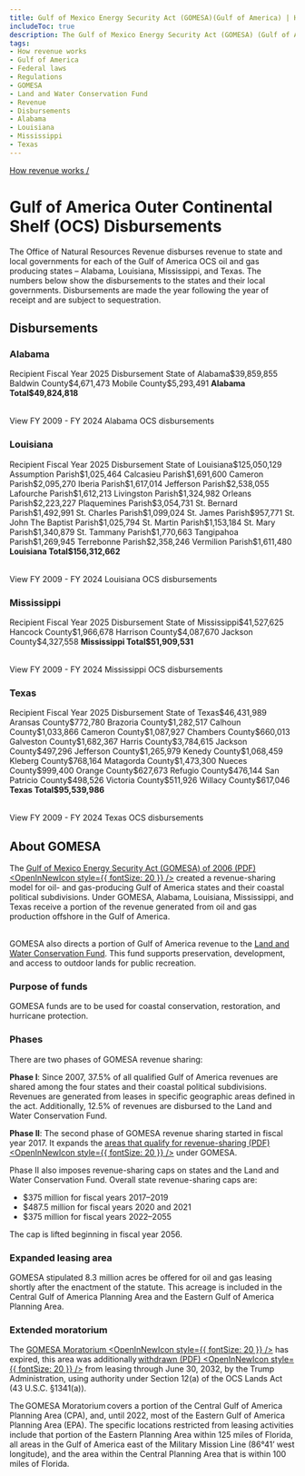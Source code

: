 ```yaml
---
title: Gulf of Mexico Energy Security Act (GOMESA)(Gulf of America) | How revenue works
includeToc: true
description: The Gulf of Mexico Energy Security Act (GOMESA) (Gulf of America) of 2006 created a revenue-sharing model for oil- and gas-producing Gulf of America states. Under GOMESA, Alabama, Louisiana, Mississippi, and Texas receive a portion of the revenue from oil and gas produced in the Gulf. GOMESA also directs a portion of revenue to the Land and Water Conservation Fund.
tags:
- How revenue works
- Gulf of America
- Federal laws
- Regulations
- GOMESA
- Land and Water Conservation Fund
- Revenue
- Disbursements
- Alabama
- Louisiana
- Mississippi
- Texas
---
```


[How revenue works /](/how-revenue-works/)


# Gulf of America Outer Continental Shelf (OCS) Disbursements

The Office of Natural Resources Revenue disburses revenue to state and local governments for each of the Gulf of America OCS oil and gas producing states – Alabama, Louisiana, Mississippi, and Texas. The numbers below show the disbursements to the states and their local governments. Disbursements are made the year following the year of receipt and are subject to sequestration.

## Disbursements
### Alabama
<Table>
    <TableHead>
    <TableRow>
        <TableCell>Recipient</TableCell>
        <TableCell>Fiscal Year 2025 Disbursement</TableCell>
    </TableRow>
    </TableHead>
    <TableBody>
        <TableRow><TableCell>State of Alabama</TableCell><TableCell>$39,859,855</TableCell></TableRow>
        <TableRow><TableCell>Baldwin County</TableCell><TableCell>$4,671,473</TableCell></TableRow>
        <TableRow><TableCell>Mobile County</TableCell><TableCell>$5,293,491</TableCell></TableRow>
        <TableRow><TableCell><b>Alabama Total</b></TableCell><TableCell><b>$49,824,818</b></TableCell></TableRow>
        </TableBody>
</Table>
 <Link href='/query-data/?dataType=Disbursements&period=Fiscal%20Year&fiscalYear=2009%2C2010%2C2011%2C2012%2C2013%2C2014%2C2015%2C2016%2C2017%2C2018%2C2019%2C2020%2C2021%2C2022%2C2023&groupBy=localRecipient&usStateName=Alabama&source=GOMESA%20offshore' linkType='FilterTable'>View FY 2009 - FY 2024 Alabama OCS disbursements</Link>

### Louisiana
<Table>
    <TableHead>
    <TableRow>
        <TableCell>Recipient</TableCell>
        <TableCell>Fiscal Year 2025 Disbursement</TableCell>
    </TableRow>
    </TableHead>
    <TableBody>
          <TableRow><TableCell>State of Louisiana</TableCell><TableCell>$125,050,129</TableCell></TableRow>
          <TableRow><TableCell>Assumption Parish</TableCell><TableCell>$1,025,464 </TableCell></TableRow>
          <TableRow><TableCell>Calcasieu Parish</TableCell><TableCell>$1,691,600</TableCell></TableRow>
          <TableRow><TableCell>Cameron Parish</TableCell><TableCell>$2,095,270</TableCell></TableRow>
          <TableRow><TableCell>Iberia Parish</TableCell><TableCell>$1,617,014</TableCell></TableRow>
          <TableRow><TableCell>Jefferson Parish</TableCell><TableCell>$2,538,055</TableCell></TableRow>
          <TableRow><TableCell>Lafourche Parish</TableCell><TableCell>$1,612,213</TableCell></TableRow>
          <TableRow><TableCell>Livingston Parish</TableCell><TableCell>$1,324,982</TableCell></TableRow>
          <TableRow><TableCell>Orleans Parish</TableCell><TableCell>$2,223,227</TableCell></TableRow>
          <TableRow><TableCell>Plaquemines Parish</TableCell><TableCell>$3,054,731</TableCell></TableRow>
          <TableRow><TableCell>St. Bernard Parish</TableCell><TableCell>$1,492,991</TableCell></TableRow>
          <TableRow><TableCell>St. Charles Parish</TableCell><TableCell>$1,099,024</TableCell></TableRow>
          <TableRow><TableCell>St. James Parish</TableCell><TableCell>$957,771</TableCell></TableRow>
          <TableRow><TableCell>St. John The Baptist Parish</TableCell><TableCell>$1,025,794</TableCell></TableRow>
          <TableRow><TableCell>St. Martin Parish</TableCell><TableCell>$1,153,184</TableCell></TableRow>
          <TableRow><TableCell>St. Mary Parish</TableCell><TableCell>$1,340,879</TableCell></TableRow>
          <TableRow><TableCell>St. Tammany Parish</TableCell><TableCell>$1,770,663</TableCell></TableRow>
          <TableRow><TableCell>Tangipahoa Parish</TableCell><TableCell>$1,269,945</TableCell></TableRow>
          <TableRow><TableCell>Terrebonne Parish</TableCell><TableCell>$2,358,246</TableCell></TableRow>
          <TableRow><TableCell>Vermilion Parish</TableCell><TableCell>$1,611,480</TableCell></TableRow>
        <TableRow><TableCell><b>Louisiana Total</b></TableCell><TableCell><b>$156,312,662</b></TableCell></TableRow>
        </TableBody>
        </Table>
 <Link href='/query-data/?dataType=Disbursements&period=Fiscal%20Year&fiscalYear=2009%2C2010%2C2011%2C2012%2C2013%2C2014%2C2015%2C2016%2C2017%2C2018%2C2019%2C2020%2C2021%2C2022%2C2023&groupBy=localRecipient&usStateName=Louisiana&source=GOMESA%20offshore' linkType='FilterTable'>View FY 2009 - FY 2024 Louisiana OCS disbursements</Link>

### Mississippi
<Table>
    <TableHead>
    <TableRow>
        <TableCell>Recipient</TableCell>
        <TableCell>Fiscal Year 2025 Disbursement</TableCell>
    </TableRow>
    </TableHead>
    <TableBody>
    <TableRow><TableCell>State of Mississippi</TableCell><TableCell>$41,527,625</TableCell></TableRow>
    <TableRow><TableCell>Hancock County</TableCell><TableCell>$1,966,678</TableCell></TableRow>
    <TableRow><TableCell>Harrison County</TableCell><TableCell>$4,087,670</TableCell></TableRow>
    <TableRow><TableCell>Jackson County</TableCell><TableCell>$4,327,558</TableCell></TableRow>
    <TableRow><TableCell><b>Mississippi Total</b></TableCell><TableCell><b>$51,909,531</b></TableCell></TableRow>
    </TableBody>
    </Table>
 <Link href='/query-data/?dataType=Disbursements&period=Fiscal%20Year&fiscalYear=2009%2C2010%2C2011%2C2012%2C2013%2C2014%2C2015%2C2016%2C2017%2C2018%2C2019%2C2020%2C2021%2C2022%2C2023&groupBy=localRecipient&usStateName=Mississippi&source=GOMESA%20offshore' linkType='FilterTable'>View FY 2009 - FY 2024 Mississippi OCS disbursements</Link>

### Texas
<Table>
    <TableHead>
    <TableRow>
        <TableCell>Recipient</TableCell>
        <TableCell>Fiscal Year 2025 Disbursement</TableCell>
    </TableRow>
    </TableHead>
    <TableBody>
    <TableRow><TableCell>State of Texas</TableCell><TableCell>$46,431,989</TableCell></TableRow>
    <TableRow><TableCell>Aransas County</TableCell><TableCell>$772,780</TableCell></TableRow>
    <TableRow><TableCell>Brazoria County</TableCell><TableCell>$1,282,517</TableCell></TableRow>
    <TableRow><TableCell>Calhoun County</TableCell><TableCell>$1,033,866</TableCell></TableRow>
    <TableRow><TableCell>Cameron County</TableCell><TableCell>$1,087,927</TableCell></TableRow>
    <TableRow><TableCell>Chambers County</TableCell><TableCell>$660,013</TableCell></TableRow>
    <TableRow><TableCell>Galveston County</TableCell><TableCell>$1,682,367</TableCell></TableRow>
    <TableRow><TableCell>Harris County</TableCell><TableCell>$3,784,615</TableCell></TableRow>
    <TableRow><TableCell>Jackson County</TableCell><TableCell>$497,296</TableCell></TableRow>
    <TableRow><TableCell>Jefferson County</TableCell><TableCell>$1,265,979</TableCell></TableRow>
    <TableRow><TableCell>Kenedy County</TableCell><TableCell>$1,068,459</TableCell></TableRow>
    <TableRow><TableCell>Kleberg County</TableCell><TableCell>$768,164</TableCell></TableRow>
    <TableRow><TableCell>Matagorda County</TableCell><TableCell>$1,473,300</TableCell></TableRow>
    <TableRow><TableCell>Nueces County</TableCell><TableCell>$999,400</TableCell></TableRow>
    <TableRow><TableCell>Orange County</TableCell><TableCell>$627,673</TableCell></TableRow>
    <TableRow><TableCell>Refugio County</TableCell><TableCell>$476,144</TableCell></TableRow>
    <TableRow><TableCell>San Patricio County</TableCell><TableCell>$498,526</TableCell></TableRow>
    <TableRow><TableCell>Victoria County</TableCell><TableCell>$511,926</TableCell></TableRow>
    <TableRow><TableCell>Willacy County</TableCell><TableCell>$617,046</TableCell></TableRow>
    <TableRow><TableCell><b>Texas Total</b></TableCell><TableCell><b>$95,539,986</b></TableCell></TableRow>
        </TableBody>
</Table>
 <Link href='/query-data/?dataType=Disbursements&period=Fiscal%20Year&fiscalYear=2009%2C2010%2C2011%2C2012%2C2013%2C2014%2C2015%2C2016%2C2017%2C2018%2C2019%2C2020%2C2021%2C2022%2C2023&groupBy=localRecipient&usStateName=Texas&source=GOMESA%20offshore' linkType='FilterTable'>View FY 2009 - FY 2024 Texas OCS disbursements</Link>

## About GOMESA

The [Gulf of Mexico Energy Security Act (GOMESA) of 2006 (PDF) <OpenInNewIcon style={{ fontSize: 20 }} />](https://www.boem.gov/sites/default/files/oil-and-gas-energy-program/Energy-Economics/Econ/GOMESA.pdf) created a revenue-sharing model for oil- and gas-producing Gulf of America states and their coastal political subdivisions. Under GOMESA, Alabama, Louisiana, Mississippi, and Texas receive a portion of the revenue generated from oil and gas production offshore in the Gulf of America.  
<br/>

GOMESA also directs a portion of Gulf of America revenue to the [Land and Water Conservation Fund](/how-revenue-works/lwcf/). This fund supports preservation, development, and access to outdoor lands for public recreation.

### Purpose of funds
GOMESA funds are to be used for coastal conservation, restoration, and hurricane protection.

### Phases
There are two phases of GOMESA revenue sharing:
<br/>

**Phase I**: Since 2007, 37.5% of all qualified Gulf of America revenues are shared among the four states and their coastal political subdivisions. Revenues are generated from leases in specific geographic areas defined in the act. Additionally, 12.5% of revenues are disbursed to the Land and Water Conservation Fund.
<br/>

**Phase II**: The second phase of GOMESA revenue sharing started in fiscal year 2017. It expands the [areas that qualify for revenue-sharing (PDF) <OpenInNewIcon style={{ fontSize: 20 }} />](https://www.boem.gov/sites/default/files/oil-and-gas-energy-program/Leasing/GOMESA-Map.pdf) under GOMESA.
<br/>

Phase II also imposes revenue-sharing caps on states and the Land and Water Conservation Fund. Overall state revenue-sharing caps are:

- $375 million for fiscal years 2017–2019
- $487.5 million for fiscal years 2020 and 2021
- $375 million for fiscal years 2022–2055

The cap is lifted beginning in fiscal year 2056.

### Expanded leasing area
GOMESA stipulated 8.3 million acres be offered for oil and gas leasing shortly after the enactment of the statute. This acreage is included in the Central Gulf of America Planning Area and the Eastern Gulf of America Planning Area.

### Extended moratorium
The [GOMESA Moratorium <OpenInNewIcon style={{ fontSize: 20 }} />](https://www.boem.gov/oil-gas-energy/leasing/areas-under-restriction) has expired, this area was additionally [withdrawn (PDF) <OpenInNewIcon style={{ fontSize: 20 }} />](https://www.govinfo.gov/content/pkg/DCPD-202000659/pdf/DCPD-202000659.pdf/) from leasing through June 30, 2032, by the Trump Administration, using authority under Section 12(a) of the OCS Lands Act (43 U.S.C. §1341(a)). 
<br/>

The GOMESA Moratorium covers a portion of the Central Gulf of America Planning Area (CPA), and, until 2022, most of the Eastern Gulf of America Planning Area (EPA). The specific locations restricted from leasing activities include that portion of the Eastern Planning Area within 125 miles of Florida, all areas in the Gulf of America east of the Military Mission Line (86°41’ west longitude), and the area within the Central Planning Area that is within 100 miles of Florida. 
